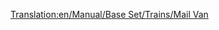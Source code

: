 [[Translation:en/Manual/Base Set/Trains/Mail Van]]
{{en/Trains Carriages new|NormalCost=£ 1,335 ($ 2,670)
|NormalWeight=21 / 28 t
|Picture= [[File:en/Mailvan.png]] [[File:en/Mailvanx.png]]
|NormalCapacity=30 bags of mail
|MonoCost="
|MonoWeight=21 / 29 t
|MonoCapacity=35 bags of mail
|MagCost="
|MagWeight=21 / 30 t
|MagCapacity=37 bags of mail
|Description=It's just a van that carries mail.
}}
